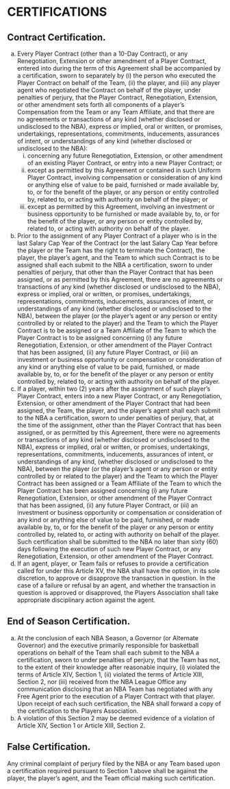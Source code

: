 # CERTIFICATIONS

## Contract Certification.

(a) Every Player Contract (other than a 10-Day Contract), or any Renegotiation, Extension or other amendment of a Player Contract, entered into during the term of this Agreement shall be accompanied by a certification, sworn to separately by (i) the person who executed the Player Contract on behalf of the Team, (ii) the player, and (iii) any player agent who negotiated the Contract on behalf of the player, under penalties of perjury, that the Player Contract, Renegotiation, Extension, or other amendment sets forth all components of a player's Compensation from the Team or any Team Affiliate, and that there are no agreements or transactions of any kind (whether disclosed or undisclosed to the NBA), express or implied, oral or written, or promises, undertakings, representations, commitments, inducements, assurances of intent, or understandings of any kind (whether disclosed or undisclosed to the NBA):
    (i) concerning any future Renegotiation, Extension, or other amendment of an existing Player Contract, or entry into a new Player Contract; or
    (ii) except as permitted by this Agreement or contained in such Uniform Player Contract, involving compensation or consideration of any kind or anything else of value to be paid, furnished or made available by, to, or for the benefit of the player, or any person or entity controlled by, related to, or acting with authority on behalf of the player; or
    (iii) except as permitted by this Agreement, involving an investment or business opportunity to be furnished or made available by, to, or for the benefit of the player, or any person or entity controlled by, related to, or acting with authority on behalf of the player.
(b) Prior to the assignment of any Player Contract of a player who is in the last Salary Cap Year of the Contract (or the last Salary Cap Year before the player or the Team has the right to terminate the Contract), the player, the player's agent, and the Team to which such Contract is to be assigned shall each submit to the NBA a certification, sworn to under penalties of perjury, that other than the Player Contract that has been assigned, or as permitted by this Agreement, there are no agreements or transactions of any kind (whether disclosed or undisclosed to the NBA), express or implied, oral or written, or promises, undertakings, representations, commitments, inducements, assurances of intent, or understandings of any kind (whether disclosed or undisclosed to the NBA), between the player (or the player's agent or any person or entity controlled by or related to the player) and the Team to which the Player Contract is to be assigned or a Team Affiliate of the Team to which the Player Contract is to be assigned concerning (i) any future Renegotiation, Extension, or other amendment of the Player Contract that has been assigned, (ii) any future Player Contract, or (iii) an investment or business opportunity or compensation or consideration of any kind or anything else of value to be paid, furnished, or made available by, to, or for the benefit of the player or any person or entity controlled by, related to, or acting with authority on behalf of the player.
(c) If a player, within two (2) years after the assignment of such player's Player Contract, enters into a new Player Contract, or any Renegotiation, Extension, or other amendment of the Player Contract that had been assigned, the Team, the player, and the player's agent shall each submit to the NBA a certification, sworn to under penalties of perjury, that, at the time of the assignment, other than the Player Contract that has been assigned, or as permitted by this Agreement, there were no agreements or transactions of any kind (whether disclosed or undisclosed to the NBA), express or implied, oral or written, or promises, undertakings, representations, commitments, inducements, assurances of intent, or understandings of any kind, (whether disclosed or undisclosed to the NBA), between the player (or the player's agent or any person or entity controlled by or related to the player) and the Team to which the Player Contract has been assigned or a Team Affiliate of the Team to which the Player Contract has been assigned concerning (i) any future Renegotiation, Extension, or other amendment of the Player Contract that has been assigned, (ii) any future Player Contract, or (iii) an investment or business opportunity or compensation or consideration of any kind or anything else of value to be paid, furnished, or made available by, to, or for the benefit of the player or any person or entity controlled by, related to, or acting with authority on behalf of the player. Such certification shall be submitted to the NBA no later than sixty (60) days following the execution of such new Player Contract, or any Renegotiation, Extension, or other amendment of the Player Contract.
(d) If an agent, player, or Team fails or refuses to provide a certification called for under this Article XV, the NBA shall have the option, in its sole discretion, to approve or disapprove the transaction in question. In the case of a failure or refusal by an agent, and whether the transaction in question is approved or disapproved, the Players Association shall take appropriate disciplinary action against the agent.

## End of Season Certification.

(a) At the conclusion of each NBA Season, a Governor (or Alternate Governor) and the executive primarily responsible for basketball operations on behalf of the Team shall each submit to the NBA a certification, sworn to under penalties of perjury, that the Team has not, to the extent of their knowledge after reasonable inquiry, (i) violated the terms of Article XIV, Section 1, (ii) violated the terms of Article XIII, Section 2, nor (iii) received from the NBA League Office any communication disclosing that an NBA Team has negotiated with any Free Agent prior to the execution of a Player Contract with that player. Upon receipt of each such certification, the NBA shall forward a copy of the certification to the Players Association.
(b) A violation of this Section 2 may be deemed evidence of a violation of Article XIV, Section 1 or Article XIII, Section 2.

## False Certification.

Any criminal complaint of perjury filed by the NBA or any Team based upon a certification required pursuant to Section 1 above shall be against the player, the player's agent, and the Team official making such certification.
